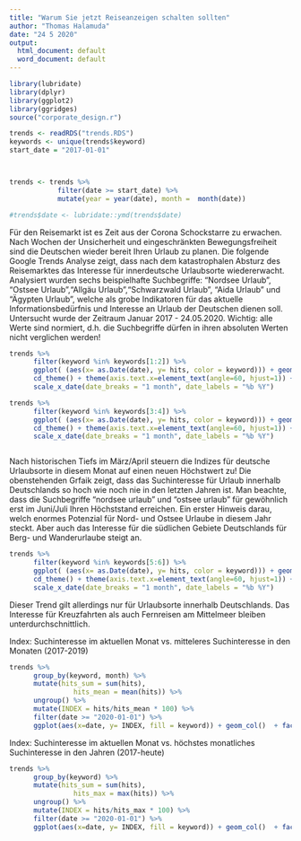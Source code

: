 ```yaml
---
title: "Warum Sie jetzt Reiseanzeigen schalten sollten"
author: "Thomas Halamuda"
date: "24 5 2020"
output:
  html_document: default
  word_document: default
---
```





```r
library(lubridate)
library(dplyr)
library(ggplot2)
library(ggridges)
source("corporate_design.r")

trends <- readRDS("trends.RDS")
keywords <- unique(trends$keyword)
start_date = "2017-01-01"



trends <- trends %>%
            filter(date >= start_date) %>%
            mutate(year = year(date), month =  month(date)) 

#trends$date <- lubridate::ymd(trends$date)

```


Für den Reisemarkt ist es Zeit aus der Corona Schockstarre zu erwachen. Nach Wochen der Unsicherheit und eingeschränkten Bewegungsfreiheit sind die Deutschen wieder bereit Ihren Urlaub zu planen. Die folgende Google Trends Analyse zeigt, dass nach dem katastrophalen Absturz des Reisemarktes das Interesse für innerdeutsche Urlaubsorte wiedererwacht. Analysiert wurden sechs beispielhafte Suchbegriffe: "Nordsee Urlaub", "Ostsee Urlaub","Allgäu Urlaub","Schwarzwald Urlaub", "Aida Urlaub" und "Ägypten Urlaub", welche als grobe Indikatoren für das aktuelle Informationsbedürfnis und Interesse an Urlaub der Deutschen dienen soll. Untersucht wurde der Zeitraum Januar 2017 - 24.05.2020.
Wichtig: alle Werte sind normiert, d.h. die Suchbegriffe dürfen in ihren absoluten Werten nicht verglichen werden!


```r

trends %>%
      filter(keyword %in% keywords[1:2]) %>%
      ggplot( (aes(x= as.Date(date), y= hits, color = keyword))) + geom_line()  +
      cd_theme() + theme(axis.text.x=element_text(angle=60, hjust=1)) +
      scale_x_date(date_breaks = "1 month", date_labels = "%b %Y")

trends %>%
      filter(keyword %in% keywords[3:4]) %>%
      ggplot( (aes(x= as.Date(date), y= hits, color = keyword))) + geom_line()  +
      cd_theme() + theme(axis.text.x=element_text(angle=60, hjust=1)) +
      scale_x_date(date_breaks = "1 month", date_labels = "%b %Y")



```

Nach historischen Tiefs im März/April steuern die Indizes für deutsche Urlaubsorte in diesem Monat auf einen neuen Höchstwert zu!
Die obenstehenden Grfaik zeigt, dass das Suchinteresse für Urlaub innerhalb Deutschlands so hoch wie noch nie in den letzten Jahren ist. 
Man beachte, dass die Suchbegriffe "nordsee urlaub" und "ostsee urlaub" für gewöhnlich erst im Juni/Juli Ihren Höchststand erreichen. Ein erster Hinweis darau, welch enormes Potenzial für Nord- und Ostsee Urlaube in diesem Jahr steckt. Aber auch das Interesse für die südlichen Gebiete Deutschlands für Berg- und Wanderurlaube steigt an. 



```r
trends %>%
      filter(keyword %in% keywords[5:6]) %>%
      ggplot( (aes(x= as.Date(date), y= hits, color = keyword))) + geom_line()   +
      cd_theme() + theme(axis.text.x=element_text(angle=60, hjust=1)) +
      scale_x_date(date_breaks = "1 month", date_labels = "%b %Y") 

```


Dieser Trend gilt allerdings nur für Urlaubsorte innerhalb Deutschlands. Das Interesse für Kreuzfahrten als auch Fernreisen am Mittelmeer bleiben unterdurchschnittlich.


Index: Suchinteresse im aktuellen Monat vs. mitteleres Suchinteresse in den Monaten (2017-2019)
```r
trends %>%
      group_by(keyword, month) %>%
      mutate(hits_sum = sum(hits),
                hits_mean = mean(hits)) %>%
      ungroup() %>%
      mutate(INDEX = hits/hits_mean * 100) %>%
      filter(date >= "2020-01-01") %>%
      ggplot(aes(x=date, y= INDEX, fill = keyword)) + geom_col()  + facet_wrap(~keyword, nrow =1) + cd_theme()

```



Index: Suchinteresse im aktuellen Monat vs. höchstes monatliches Suchinteresse in den Jahren (2017-heute)
```r
trends %>%
      group_by(keyword) %>%
      mutate(hits_sum = sum(hits),
                hits_max = max(hits)) %>%
      ungroup() %>%
      mutate(INDEX = hits/hits_max * 100) %>%
      filter(date >= "2020-01-01") %>%
      ggplot(aes(x=date, y= INDEX, fill = keyword)) + geom_col()  + facet_wrap(~keyword, nrow =1) + cd_theme() 

```